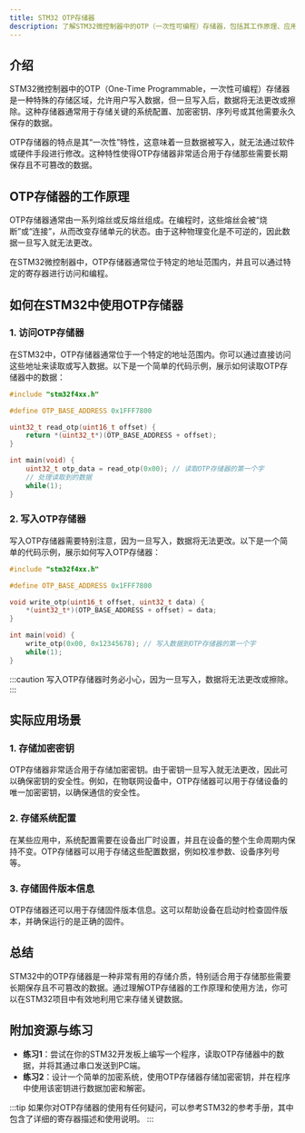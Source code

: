 ```yaml
---
title: STM32 OTP存储器
description: 了解STM32微控制器中的OTP（一次性可编程）存储器，包括其工作原理、应用场景以及如何在STM32中使用它。
---
```


## 介绍

STM32微控制器中的OTP（One-Time Programmable，一次性可编程）存储器是一种特殊的存储区域，允许用户写入数据，但一旦写入后，数据将无法更改或擦除。这种存储器通常用于存储关键的系统配置、加密密钥、序列号或其他需要永久保存的数据。

OTP存储器的特点是其“一次性”特性，这意味着一旦数据被写入，就无法通过软件或硬件手段进行修改。这种特性使得OTP存储器非常适合用于存储那些需要长期保存且不可篡改的数据。

## OTP存储器的工作原理

OTP存储器通常由一系列熔丝或反熔丝组成。在编程时，这些熔丝会被“烧断”或“连接”，从而改变存储单元的状态。由于这种物理变化是不可逆的，因此数据一旦写入就无法更改。

在STM32微控制器中，OTP存储器通常位于特定的地址范围内，并且可以通过特定的寄存器进行访问和编程。

## 如何在STM32中使用OTP存储器

### 1. 访问OTP存储器

在STM32中，OTP存储器通常位于一个特定的地址范围内。你可以通过直接访问这些地址来读取或写入数据。以下是一个简单的代码示例，展示如何读取OTP存储器中的数据：

```c
#include "stm32f4xx.h"

#define OTP_BASE_ADDRESS 0x1FFF7800

uint32_t read_otp(uint16_t offset) {
    return *(uint32_t*)(OTP_BASE_ADDRESS + offset);
}

int main(void) {
    uint32_t otp_data = read_otp(0x00); // 读取OTP存储器的第一个字
    // 处理读取到的数据
    while(1);
}
```

### 2. 写入OTP存储器

写入OTP存储器需要特别注意，因为一旦写入，数据将无法更改。以下是一个简单的代码示例，展示如何写入OTP存储器：

```c
#include "stm32f4xx.h"

#define OTP_BASE_ADDRESS 0x1FFF7800

void write_otp(uint16_t offset, uint32_t data) {
    *(uint32_t*)(OTP_BASE_ADDRESS + offset) = data;
}

int main(void) {
    write_otp(0x00, 0x12345678); // 写入数据到OTP存储器的第一个字
    while(1);
}
```

:::caution
写入OTP存储器时务必小心，因为一旦写入，数据将无法更改或擦除。
:::

## 实际应用场景

### 1. 存储加密密钥

OTP存储器非常适合用于存储加密密钥。由于密钥一旦写入就无法更改，因此可以确保密钥的安全性。例如，在物联网设备中，OTP存储器可以用于存储设备的唯一加密密钥，以确保通信的安全性。

### 2. 存储系统配置

在某些应用中，系统配置需要在设备出厂时设置，并且在设备的整个生命周期内保持不变。OTP存储器可以用于存储这些配置数据，例如校准参数、设备序列号等。

### 3. 存储固件版本信息

OTP存储器还可以用于存储固件版本信息。这可以帮助设备在启动时检查固件版本，并确保运行的是正确的固件。

## 总结

STM32中的OTP存储器是一种非常有用的存储介质，特别适合用于存储那些需要长期保存且不可篡改的数据。通过理解OTP存储器的工作原理和使用方法，你可以在STM32项目中有效地利用它来存储关键数据。

## 附加资源与练习

- **练习1**：尝试在你的STM32开发板上编写一个程序，读取OTP存储器中的数据，并将其通过串口发送到PC端。
- **练习2**：设计一个简单的加密系统，使用OTP存储器存储加密密钥，并在程序中使用该密钥进行数据加密和解密。

:::tip
如果你对OTP存储器的使用有任何疑问，可以参考STM32的参考手册，其中包含了详细的寄存器描述和使用说明。
:::
